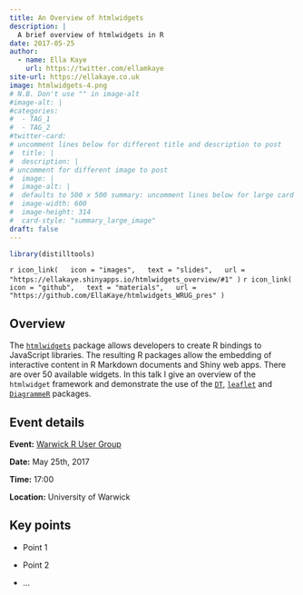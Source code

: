 ```yaml
---
title: An Overview of htmlwidgets
description: |
  A brief overview of htmlwidgets in R
date: 2017-05-25
author: 
  - name: Ella Kaye
    url: https://twitter.com/ellamkaye
site-url: https://ellakaye.co.uk
image: htmlwidgets-4.png
# N.B. Don't use "" in image-alt
#image-alt: |
#categories:
#  - TAG_1
#  - TAG_2
#twitter-card: 
# uncomment lines below for different title and description to post
#  title: |
#  description: |
# uncomment for different image to post
#  image: |
#  image-alt: |
#  defaults to 500 x 500 summary: uncomment lines below for large card
#  image-width: 600 
#  image-height: 314
#  card-style: "summary_large_image" 
draft: false
---
```


```r
library(distilltools)
```


`r icon_link(
  icon = "images",
  text = "slides",
  url = "https://ellakaye.shinyapps.io/htmlwidgets_overview/#1"
)`
`r icon_link(
  icon = "github",
  text = "materials",
  url = "https://github.com/EllaKaye/htmlwidgets_WRUG_pres"
)`

## Overview 

The [`htmlwidgets`](http://www.htmlwidgets.org/index.html) package allows developers to create R bindings to JavaScript libraries. The resulting R packages allow the embedding of interactive content in R Markdown documents and Shiny web apps. There are over 50 available widgets. In this talk I give an overview of the `htmlwidget` framework and demonstrate the use of the [`DT`](https://rstudio.github.io/DT/), [`leaflet`](http://rstudio.github.io/leaflet/) and [`DiagrammeR`](http://rich-iannone.github.io/DiagrammeR/) packages.

## Event details

**Event:** [Warwick R User Group](https://warwick.ac.uk/fac/sci/wdsi/events/wrug/)

**Date:** May 25th, 2017

**Time:** 17:00 

**Location:** University of Warwick

## Key points

- Point 1

- Point 2

- ...
